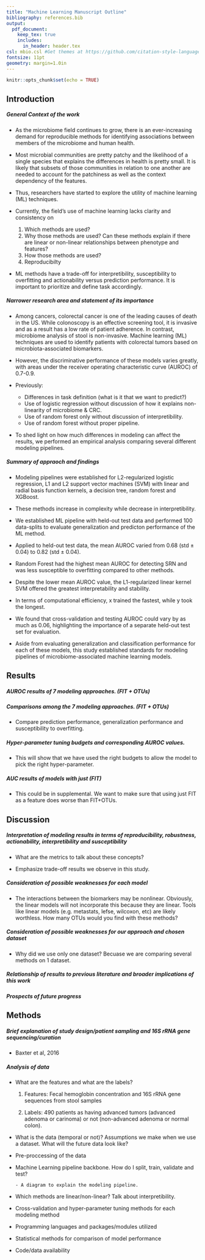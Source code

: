 ```yaml
---
title: "Machine Learning Manuscript Outline"
bibliography: references.bib
output:
  pdf_document:
    keep_tex: true
    includes:
      in_header: header.tex
csl: mbio.csl #Get themes at https://github.com/citation-style-language/styles
fontsize: 11pt
geometry: margin=1.0in
---
```


```r
knitr::opts_chunk$set(echo = TRUE)
```

## Introduction

##### General Context of the work

* As the microbiome field continues to grow, there is an ever-increasing demand for reproducible methods for identifying associations between members of the microbiome and human health. 

* Most microbial communities are pretty patchy and the likelihood of a single species that explains the differences in health is pretty small. It is likely that subsets of those communities in relation to one another are needed to account for the patchiness as well as the context dependency of the features. 

* Thus, researchers have started to explore the utility of machine learning (ML) techniques.

* Currently, the field’s use of machine learning lacks clarity and consistency on
    1. Which methods are used?
    2. Why those methods are used? Can these methods explain if there are linear or non-linear relationships between phenotype and features?
    3. How those methods are used?
    4. Reproducibilty
    
* ML methods have a trade-off for interpretibility, susceptibility to overfitting and actionability versus prediction performance. It is important to prioritize and define task accordingly. 

##### Narrower research area and statement of its importance

* Among cancers, colorectal cancer is one of the leading causes of death in the US. While colonoscopy is an effective screening tool, it is invasive and as a result has a low rate of patient adherence. In contrast, microbiome analysis of stool is non-invasive. Machine learning (ML) techniques are used to identify patients with colorectal tumors based on microbiota-associated biomarkers.

* However, the discriminative performance of these models varies greatly, with areas under the receiver operating characteristic curve (AUROC) of 0.7-0.9. 

* Previously:
    - Differences in task definition (what is it that we want to predict?)
    - Use of logistic regression without discussion of how it explains non-linearity of microbiome & CRC.
    - Use of random forest only without discussion of interpretibility.
    - Use of random forest without proper pipeline.

* To shed light on how much differences in modeling can affect the results, we performed an empirical analysis comparing several different modeling pipelines. 

##### Summary of appraoch and findings

* Modeling pipelines were established for L2-regularized logistic regression, L1 and L2 support vector machines (SVM) with linear and radial basis function kernels, a decision tree, random forest and XGBoost. 

* These methods increase in complexity while decrease in interpretibility.

* We established ML pipeline with held-out test data and performed 100 data-splits to evaluate generalization and predicton performance of the ML method.

* Applied to held-out test data, the mean AUROC varied from 0.68 (std ± 0.04) to 0.82 (std ± 0.04).

* Random Forest had the highest mean AUROC for detecting SRN and was less susceptible to overfitting compared to other methods. 

* Despite the lower mean AUROC value, the L1-regularized linear kernel SVM offered the greatest interpretability and stability.

* In terms of computational efficiency, x trained the fastest, while y took the longest.

* We found that cross-validation and testing AUROC could vary by as much as 0.06, highlighting the importance of a separate held-out test set for evaluation.

* Aside from evaluating generalization and classification performance for each of these models, this study established standards for modeling pipelines of microbiome-associated machine learning models. 

## Results

##### AUROC results of 7 modeling approaches. (FIT + OTUs)

##### Comparisons among the 7 modeling approaches. (FIT + OTUs)

* Compare prediction performance, generalization performance and susceptibility to overfitting.

##### Hyper-parameter tuning budgets and corresponding AUROC values. 

* This will show that we have used the right budgets to allow the model to pick the right hyper-parameter.

##### AUC results of models with just (FIT) 

* This could be in supplemental. We want to make sure that using just FIT as a feature does worse than FIT+OTUs.

## Discussion

##### Interpretation of modeling results in terms of reproducibility, robustness, actionability, interpretibility and susceptibility

* What are the metrics to talk about these concepts?

* Emphasize trade-off results we observe in this study.

##### Consideration of possible weaknesses for each model

* The interactions between the biomarkers may be nonlinear. Obviously, the linear models will not incorporate this because they are linear. Tools like linear models (e.g. metastats, lefse, wilcoxon, etc) are likely worthless. How many OTUs would you find with these methods?

##### Consideration of possible weaknesses for our approach and chosen dataset

* Why did we use only one dataset? Becuase we are comparing several methods on 1 dataset.

##### Relationship of results to previous literature and broader implications of this work

##### Prospects of future progress

## Methods

##### Brief explanation of study design/patient sampling and 16S rRNA gene sequencing/curation

* Baxter et al, 2016

##### Analysis of data

* What are the features and what are the labels?

    1.  Features: Fecal hemoglobin concentration and 16S rRNA gene sequences from stool samples 
    
    2.  Labels:  490 patients as having advanced tumors (advanced adenoma or carinoma) or not (non-advanced adenoma or normal colon). 

* What is the data (temporal or not)? Assumptions we make when we use a dataset. What will the future data look like?

* Pre-proccessing of the data

* Machine Learning pipeline backbone. How do I split, train, validate and test?

      - A diagram to explain the modeling pipeline.

* Which methods are linear/non-linear? Talk about interpretibility.

* Cross-validation and hyper-parameter tuning methods for each modeling method

* Programming languages and packages/modules utilized

* Statistical methods for comparison of model performance

* Code/data availability


